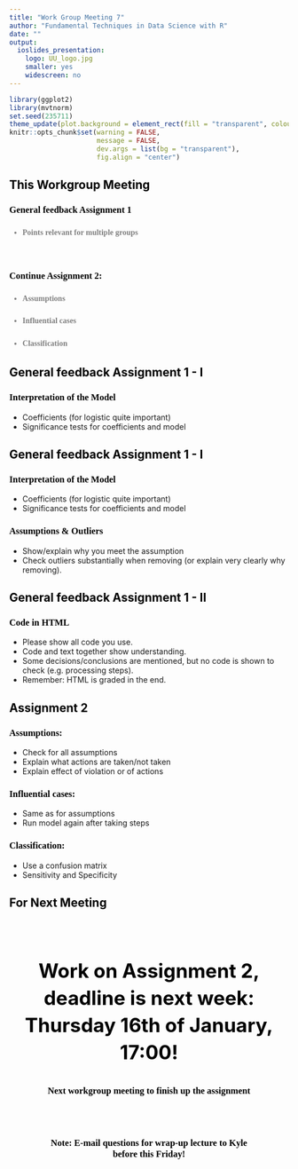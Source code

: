 ```yaml
---
title: "Work Group Meeting 7"
author: "Fundamental Techniques in Data Science with R"
date: ""
output:
  ioslides_presentation:
    logo: UU_logo.jpg
    smaller: yes
    widescreen: no
---
```


<style>
h2{
  color: black;
}

h3{
  color: black;
  font-family: "Rockwell";
  text-align: left;
}

h4{
  color: grey;
  font-family: "Rockwell";
  text-align: left;
  line-height: 1.5;
}

.forceBreak { -webkit-column-break-after: always; break-after: column; }

#centertext{
color: black;
text-align: center;
font-size: 35px;
line-height: 1.4;
}

#centerh3
{
color: black;
font-family: "Rockwell";
text-align: center;
}

#subtext
{
color: grey;
text-align: center;
font-size: 25px;
line-height: 1.4;
}

</style>

```r
library(ggplot2)
library(mvtnorm)
set.seed(235711)
theme_update(plot.background = element_rect(fill = "transparent", colour = NA))
knitr::opts_chunk$set(warning = FALSE, 
                      message = FALSE, 
                      dev.args = list(bg = "transparent"), 
                      fig.align = "center")
```


## This Workgroup Meeting

<h3> General feedback Assignment 1 </h3>
<h4> - Points relevant for multiple groups </h4>
<br>

<h3> Continue Assignment 2:</h3>
<h4> - Assumptions </h4>
<h4> - Influential cases </h4>
<h4> - Classification </h4>

## General feedback Assignment 1 - I

<h3> Interpretation of the Model </h3>

* Coefficients (for logistic quite important)
* Significance tests for coefficients and model 


## General feedback Assignment 1 - I

<h3> Interpretation of the Model </h3>

* Coefficients (for logistic quite important)
* Significance tests for coefficients and model 

<h3> Assumptions & Outliers </h3>

* Show/explain why you meet the assumption 
* Check outliers substantially when removing (or explain very clearly why removing). 

## General feedback Assignment 1 - II

<h3> Code in HTML </h3>

* Please show all code you use.
* Code and text together show understanding.
* Some decisions/conclusions are mentioned, but no code is shown to check (e.g. processing steps).
* Remember: HTML is graded in the end. 

## Assignment 2

<h3> Assumptions: </h3>
- Check for all assumptions
- Explain what actions are taken/not taken
- Explain effect of violation or of actions

<h3> Influential cases: </h3>
- Same as for assumptions
- Run model again after taking steps

<h3> Classification: </h3>
- Use a confusion matrix
- Sensitivity and Specificity

## For Next Meeting

<br><br>
<p id = "centertext"><b> Work on Assignment 2, deadline is next week: Thursday 16th of January, 17:00! </b></p>

<h3 id = "centerh3"> Next workgroup meeting to finish up the assignment </h3>

<br><br>

<h3 id = "centerh3"> Note: E-mail questions for wrap-up lecture to Kyle <br> before this Friday! </h3>



